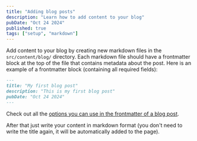 ```yaml
---
title: "Adding blog posts"
description: "Learn how to add content to your blog"
pubDate: "Oct 24 2024"
published: true
tags: ["setup", "markdown"]
---
```


Add content to your blog by creating new markdown files in the `src/content/blog/` directory.
Each markdown file should have a frontmatter block at the top of the file that contains metadata about the post.
Here is an example of a frontmatter block (containing all required fields):

```md
---
title: "My first blog post"
description: "This is my first blog post"
pubDate: "Oct 24 2024"
---
```

Check out all the [options you can use in the frontmatter of a blog post](/blog-template/posts/post-options).

After that just write your content in markdown format (you don't need to write the title again, it will be automatically added to the page).
